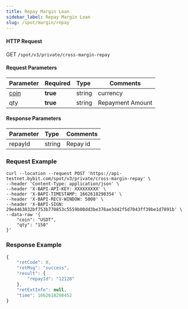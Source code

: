 ```yaml
---
title: Repay Margin Loan
sidebar_label: Repay Margin Loan
slug: /spot/margin/repay
---
```



#### HTTP Request
GET <code>/spot/v3/private/cross-margin-repay</code>

#### Request Parameters
| Parameter | Required | Type | Comments|
|:----- |:-------|:-----|------ |
|<a href="#currency-currency-coin">coin</a>|<b>true</b>|string|currency|
|qty|<b>true</b>|string|Repayment Amount|

#### Response Parameters
| Parameter | Type | Comments|
|:----- |:-----|----- |
|repayId|string|Repay id|

### Request Example

<Tabs>
<TabItem value="console" label="Console">

```http
curl --location --request POST 'https://api-testnet.bybit.com/spot/v3/private/cross-margin-repay' \
--header 'Content-Type: application/json' \
--header 'X-BAPI-API-KEY: XXXXXXXXX' \
--header 'X-BAPI-TIMESTAMP: 1662618298354' \
--header 'X-BAPI-RECV-WINDOW: 5000' \
--header 'X-BAPI-SIGN: 29e4463832bf753b770853c5559b00dd3be376ae3d42f5d7043ff39be1d7891b' \
--data-raw '{
    "coin": "USDT",
    "qty": "150"
}'
```

</TabItem>
</Tabs>

### Response Example

```javascript
{
    "retCode": 0,
    "retMsg": "success",
    "result": {
        "repayId": "12128"
    },
    "retExtInfo": null,
    "time": 1662618298452
}
```
